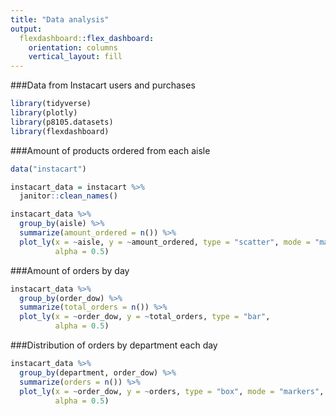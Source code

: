 ```yaml
---
title: "Data analysis"
output: 
  flexdashboard::flex_dashboard:
    orientation: columns
    vertical_layout: fill
---
```


###Data from Instacart users and purchases
```r
library(tidyverse)
library(plotly)
library(p8105.datasets)
library(flexdashboard)
```


###Amount of products ordered from each aisle
```r
data("instacart")

instacart_data = instacart %>% 
  janitor::clean_names()

instacart_data %>% 
  group_by(aisle) %>%  
  summarize(amount_ordered = n()) %>% 
  plot_ly(x = ~aisle, y = ~amount_ordered, type = "scatter", mode = "markers",
          alpha = 0.5)
```


###Amount of orders by day
```r
instacart_data %>% 
  group_by(order_dow) %>% 
  summarize(total_orders = n()) %>% 
  plot_ly(x = ~order_dow, y = ~total_orders, type = "bar",
          alpha = 0.5)
```

###Distribution of orders by department each day
```r
instacart_data %>% 
  group_by(department, order_dow) %>% 
  summarize(orders = n()) %>% 
  plot_ly(x = ~order_dow, y = ~orders, type = "box", mode = "markers", color = ~orders,
          alpha = 0.5)
```


